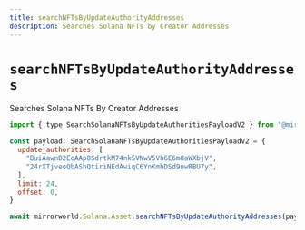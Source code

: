 ```yaml
---
title: searchNFTsByUpdateAuthorityAddresses
description: Searches Solana NFTs by Creator Addresses
---
```


# `searchNFTsByUpdateAuthorityAddresses`

Searches Solana NFTs By Creator Addresses

```js
import { type SearchSolanaNFTsByUpdateAuthoritiesPayloadV2 } from "@mirrorworld/web3.js"

const payload: SearchSolanaNFTsByUpdateAuthoritiesPayloadV2 = {
  update_authorities: [
    "BuiAawnD2EoAAp8SdrtkM74nkSVNwV5Vh6E6m8aWXbjV",
    "24rXTjveoQbAShQtiriNEdAwiqC6YnKmhDSd9nwRBU7y",
  ],
  limit: 24,
  offset: 0,
}

await mirrorworld.Solana.Asset.searchNFTsByUpdateAuthorityAddresses(payload)
```
